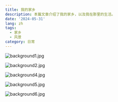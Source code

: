 ```yaml
---
title: 我的家乡
description: 本篇文章介绍了我的家乡，以及我在那里的生活。
date: '2024-05-31'
lang: zh
tags:
  - 家乡
  - 风景
category: 日常
---
```


![background1.jpg](https://s2.loli.net/2024/09/08/9QZbGS4CcgRFH6N.jpg)

![background2.jpg](https://s2.loli.net/2024/09/08/NeAV7cZMKCTqx1g.jpg)

![background4.jpg](https://s2.loli.net/2024/09/08/E1iDzXmYC4NfHxc.jpg)

![background5.jpg](https://s2.loli.net/2024/09/08/jCMmYvb9XGJkTF6.jpg)

![background6.jpg](https://s2.loli.net/2024/09/08/lqa7PKMLxNTc3wn.jpg)
